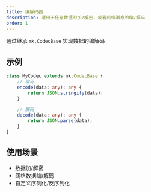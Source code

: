 ```yaml
---
title: 编解码器
description: 适用于任意数据的加/解密，或者网络消息的编/解码
order: 1
---
```


通过继承 `mk.CodecBase` 实现数据的编解码

## 示例

```ts
class MyCodec extends mk.CodecBase {
    // 编码
    encode(data: any): any {
        return JSON.stringify(data);
    }

    // 解码
    decode(data: any): any {
        return JSON.parse(data);
    }
}
```

## 使用场景

-   数据加/解密
-   网络数据编/解码
-   自定义序列化/反序列化
